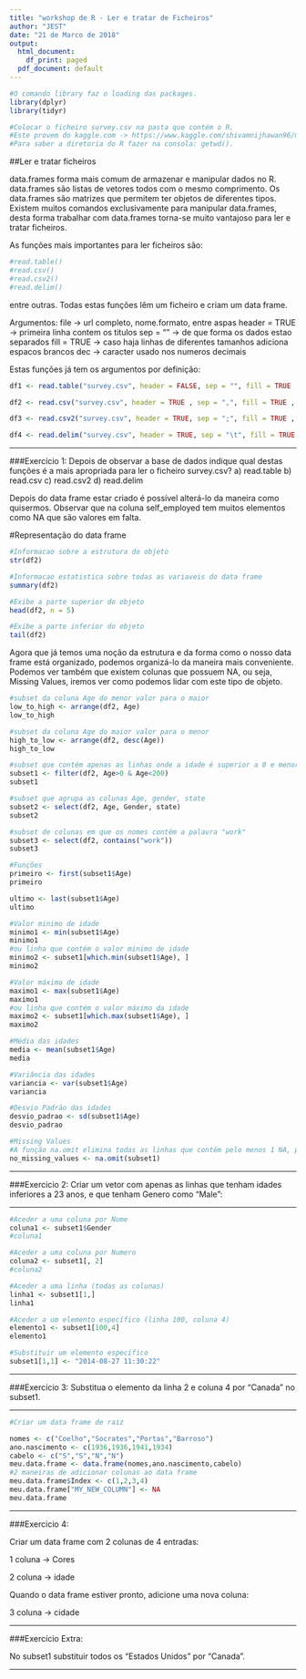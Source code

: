 ```yaml
---
title: "workshop de R - Ler e tratar de Ficheiros"
author: "JEST"
date: "21 de Marco de 2018"
output:
  html_document:
    df_print: paged
  pdf_document: default
---
```


```r
#O comando library faz o loading das packages.
library(dplyr)
library(tidyr)

#Colocar o ficheiro survey.csv na pasta que contém o R.
#Este provem do kaggle.com -> https://www.kaggle.com/shivamnijhawan96/mental-health-survey-exploration
#Para saber a diretoria do R fazer na consola: getwd().
```

##Ler e tratar ficheiros

data.frames forma mais comum de armazenar e manipular dados no R.
data.frames são listas de vetores todos com o mesmo comprimento.
Os data.frames são matrizes que permitem ter objetos de diferentes tipos.
Existem muitos comandos exclusivamente para manipular data.frames, desta forma trabalhar com data.frames torna-se muito vantajoso para ler e tratar ficheiros.

As funções mais importantes para ler ficheiros são:

```r
#read.table()
#read.csv()
#read.csv2()
#read.delim()
```
entre outras.
Todas estas funções lêm um ficheiro e criam um data frame.

Argumentos:
file -> url completo, nome.formato, entre aspas
header = TRUE -> primeira linha contem os titulos
sep = "" -> de que forma os dados estao separados
fill = TRUE -> caso haja linhas de diferentes tamanhos adiciona espacos brancos
dec -> caracter usado nos numeros decimais

Estas funções já tem os argumentos por definição:

```r
df1 <- read.table("survey.csv", header = FALSE, sep = "", fill = TRUE , dec = ".")

df2 <- read.csv("survey.csv", header = TRUE , sep = ",", fill = TRUE , dec = ".")

df3 <- read.csv2("survey.csv", header = TRUE, sep = ";", fill = TRUE , dec = ",")

df4 <- read.delim("survey.csv", header = TRUE, sep = "\t", fill = TRUE , dec = ".")
```
______________________________________________________________________________________________

###Exercício 1:
Depois de observar a base de dados indique qual destas funções é a mais apropriada para ler o ficheiro survey.csv?
a) read.table
b) read.csv
c) read.csv2
d) read.delim


Depois do data frame estar criado é possível alterá-lo da maneira como quisermos.
Observar que na coluna self_employed tem muitos elementos como NA que são valores em falta.

#Representação do data frame

```r
#Informacao sobre a estrutura do objeto
str(df2)

#Informacao estatistica sobre todas as variaveis do data frame
summary(df2)

#Exibe a parte superior do objeto
head(df2, n = 5)

#Exibe a parte inferior do objeto
tail(df2)


```

Agora que já temos uma noção da estrutura e da forma como o nosso data frame está organizado, podemos organizá-lo da maneira mais conveniente.
Podemos ver também que existem colunas que possuem NA, ou seja, Missing Values, iremos ver como podemos lidar com este tipo de objeto.

```r
#subset da coluna Age do menor valor para o maior
low_to_high <- arrange(df2, Age)
low_to_high

#subset da coluna Age do maior valor para o menor
high_to_low <- arrange(df2, desc(Age))
high_to_low

#subset que contém apenas as linhas onde a idade é superior a 0 e menor que 200
subset1 <- filter(df2, Age>0 & Age<200)
subset1

#subset que agrupa as colunas Age, gender, state
subset2 <- select(df2, Age, Gender, state)
subset2

#subset de colunas em que os nomes contêm a palavra "work"
subset3 <- select(df2, contains("work"))
subset3

#Funções
primeiro <- first(subset1$Age)
primeiro

ultimo <- last(subset1$Age)
ultimo

#Valor minimo de idade
minimo1 <- min(subset1$Age)
minimo1
#ou linha que contém o valor minimo de idade
minimo2 <- subset1[which.min(subset1$Age), ]
minimo2

#Valor máximo de idade
maximo1 <- max(subset1$Age)
maximo1
#ou linha que contém o valor máximo da idade
maximo2 <- subset1[which.max(subset1$Age), ]
maximo2

#Média das idades
media <- mean(subset1$Age) 
media

#Variância das idades
variancia <- var(subset1$Age) 
variancia

#Desvio Padrão das idades
desvio_padrao <- sd(subset1$Age) 
desvio_padrao

#Missing Values
#A função na.omit elimina todas as linhas que contêm pelo menos 1 NA, por default faz o scan em todas as colunas, mas é possível escolher em que colunas queremos fazer o scan.
no_missing_values <- na.omit(subset1)

```
_____________________________________________________________________________________________
###Exercicio 2:
Criar um vetor com apenas as linhas que tenham idades inferiores a 23 anos,
e que tenham Genero como "Male":

_____________________________________________________________________________________________

```r
#Aceder a uma coluna por Nome
coluna1 <- subset1$Gender
#coluna1

#Aceder a uma coluna por Numero
coluna2 <- subset1[, 2]
#coluna2

#Aceder a uma linha (todas as colunas)
linha1 <- subset1[1,]
linha1

#Aceder a um elemento específico (linha 100, coluna 4)
elemento1 <- subset1[100,4]
elemento1

#Substituir um elemento específico
subset1[1,1] <- "2014-08-27 11:30:22"

```
_____________________________________________________________________________________________
###Exercício 3:
Substitua o elemento da linha 2 e coluna 4 por "Canada" no subset1.

_____________________________________________________________________________________________

```r
#Criar um data frame de raiz

nomes <- c("Coelho","Socrates","Portas","Barroso")
ano.nascimento <- c(1936,1936,1941,1934)
cabelo <- c("S","S","N","N")
meu.data.frame <- data.frame(nomes,ano.nascimento,cabelo)
#2 maneiras de adicionar colunas ao data frame
meu.data.frame$Index <- c(1,2,3,4)
meu.data.frame["MY_NEW_COLUMN"] <- NA
meu.data.frame


```
_____________________________________________________________________________________________
###Exercicio 4:

Criar um data frame com 2 colunas de 4 entradas:

1 coluna -> Cores

2 coluna -> idade

Quando o data frame estiver pronto, adicione uma nova coluna:

3 coluna -> cidade

_____________________________________________________________________________________________

###Exercício Extra:

No subset1 substituir todos os "Estados Unidos" por "Canada".

_____________________________________________________________________________________________
